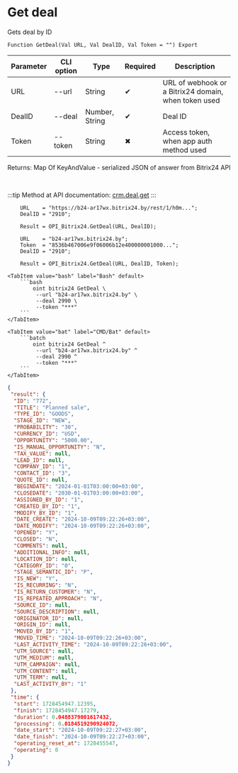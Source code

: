 ﻿---
sidebar_position: 3
---


# Get deal
 Gets deal by ID



`Function GetDeal(Val URL, Val DealID, Val Token = "") Export`

  | Parameter | CLI option | Type | Required | Description |
  |-|-|-|-|-|
  | URL | --url | String | &#x2714; | URL of webhook or a Bitrix24 domain, when token used |
  | DealID | --deal | Number, String | &#x2714; | Deal ID |
  | Token | --token | String | &#x2716; | Access token, when app auth method used |

  
  Returns:  Map Of KeyAndValue - serialized JSON of answer from Bitrix24 API

<br/>

:::tip
Method at API documentation: [crm.deal.get](https://dev.1c-bitrix.ru/rest_help/crm/cdeals/crm_deal_get.php)
:::
<br/>



```bsl title="1C:Enterprise/OneScript code example"
    URL    = "https://b24-ar17wx.bitrix24.by/rest/1/h0m...";
    DealID = "2910";

    Result = OPI_Bitrix24.GetDeal(URL, DealID);

    URL    = "b24-ar17wx.bitrix24.by";
    Token  = "8536b467006e9f06006b12e400000001000...";
    DealID = "2910";

    Result = OPI_Bitrix24.GetDeal(URL, DealID, Token);
```
 

 <Tabs>
  
    <TabItem value="bash" label="Bash" default>
        ```bash
            oint bitrix24 GetDeal \
             --url "b24-ar17wx.bitrix24.by" \
             --deal 2990 \
             --token "***"
        ```
    </TabItem>
  
    <TabItem value="bat" label="CMD/Bat" default>
        ```batch
            oint bitrix24 GetDeal ^
             --url "b24-ar17wx.bitrix24.by" ^
             --deal 2990 ^
             --token "***"
        ```
    </TabItem>
</Tabs>


```json title="Result"
{
 "result": {
  "ID": "772",
  "TITLE": "Planned sale",
  "TYPE_ID": "GOODS",
  "STAGE_ID": "NEW",
  "PROBABILITY": "30",
  "CURRENCY_ID": "USD",
  "OPPORTUNITY": "5000.00",
  "IS_MANUAL_OPPORTUNITY": "N",
  "TAX_VALUE": null,
  "LEAD_ID": null,
  "COMPANY_ID": "1",
  "CONTACT_ID": "3",
  "QUOTE_ID": null,
  "BEGINDATE": "2024-01-01T03:00:00+03:00",
  "CLOSEDATE": "2030-01-01T03:00:00+03:00",
  "ASSIGNED_BY_ID": "1",
  "CREATED_BY_ID": "1",
  "MODIFY_BY_ID": "1",
  "DATE_CREATE": "2024-10-09T09:22:26+03:00",
  "DATE_MODIFY": "2024-10-09T09:22:26+03:00",
  "OPENED": "Y",
  "CLOSED": "N",
  "COMMENTS": null,
  "ADDITIONAL_INFO": null,
  "LOCATION_ID": null,
  "CATEGORY_ID": "0",
  "STAGE_SEMANTIC_ID": "P",
  "IS_NEW": "Y",
  "IS_RECURRING": "N",
  "IS_RETURN_CUSTOMER": "N",
  "IS_REPEATED_APPROACH": "N",
  "SOURCE_ID": null,
  "SOURCE_DESCRIPTION": null,
  "ORIGINATOR_ID": null,
  "ORIGIN_ID": null,
  "MOVED_BY_ID": "1",
  "MOVED_TIME": "2024-10-09T09:22:26+03:00",
  "LAST_ACTIVITY_TIME": "2024-10-09T09:22:26+03:00",
  "UTM_SOURCE": null,
  "UTM_MEDIUM": null,
  "UTM_CAMPAIGN": null,
  "UTM_CONTENT": null,
  "UTM_TERM": null,
  "LAST_ACTIVITY_BY": "1"
 },
 "time": {
  "start": 1728454947.12395,
  "finish": 1728454947.17279,
  "duration": 0.0488379001617432,
  "processing": 0.0184519290924072,
  "date_start": "2024-10-09T09:22:27+03:00",
  "date_finish": "2024-10-09T09:22:27+03:00",
  "operating_reset_at": 1728455547,
  "operating": 0
 }
}
```
